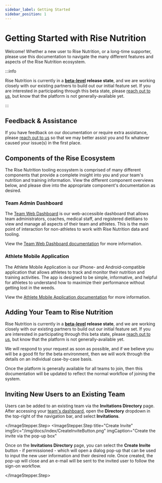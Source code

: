 ```yaml
---
sidebar_label: Getting Started
sidebar_position: 1
---
```



# Getting Started with Rise Nutrition

Welcome! Whether a new user to Rise Nutrition, or a long-time supporter, please use this
documentation to navigate the many different features and aspects of the Rise Nutrition ecosystem.

:::info

Rise Nutrition is currently in a **[beta-level][beta] release state**, and we are working closely with
our existing partners to build out our initial feature set. If you are interested in participating
through this beta state, please [reach out to us][contact], but know
that the platform is not generally-available yet.

:::

## Feedback & Assistance

If you have feedback on our documentation or require extra assistance, please [reach out to us][contact]
so that we may better assist you and fix whatever caused your issue(s) in the first place.

## Components of the Rise Ecosystem

The Rise Nutrition tooling ecosystem is comprised of many different components that
provide a complete insight into you and your team's nutrition and training information.
View the different component overviews below, and please dive into the appropriate component's
documentation as desired.

### Team Admin Dashboard

The [Team Web Dashboard](https://app.risenutrition.org/) is our web-accessible dashboard that
allows team administrators, coaches, medical staff, and registered dietitians to view and manage
all aspects of their team and athletes. This is the main point of interaction for non-athletes to
work with Rise Nutrition data and tooling.

View the [Team Web Dashboard documentation][dashboard] for more information.

### Athlete Mobile Application

The Athlete Mobile Application is our iPhone- and Android-compatible application that
allows athletes to track and monitor their nutrition and training activities. The app is designed to
be simple, informative, and helpful for athletes to understand how to maximize their performance
without getting lost in the weeds.

View the [Athlete Mobile Application documentation][mobile] for more information.

## Adding Your Team to Rise Nutrition

Rise Nutrition is currently in a **[beta-level][beta] release state**, and we are working closely with
our existing partners to build out our initial feature set. If you are interested in participating
through this beta state, please [reach out to us][contact], but know
that the platform is not generally-available yet.

We will respond to your request as soon as possible, and if we believe you will be a good fit
for the beta environment, then we will work through the details on an individual case-by-case
basis.

Once the platform is generally available for all teams to join, then this documentation will
be updated to reflect the normal workflow of joining the system.

## Inviting New Users to an Existing Team

<ImageStepper>
  <ImageStepper.Step
    title="Navigate to Page"
    imgSrc="/img/docs/index/InvitationsDirectoryDropdown.png"
    imgCaption="Navigate to the Invitations Directory page"
  >

Users can be added to an existing team via the **Invitations Directory** page. After accessing
your [team's dashboard][dashboard], open the **Directory** dropdown in the top-right of the
navigation bar, and select **Invitations**.

  </ImageStepper.Step>
  <ImageStepper.Step
    title="Create Invite"
    imgSrc="/img/docs/index/CreateInviteButton.png"
    imgCaption="Create the invite via the pop-up box"
  >

Once on the **Invitations Directory** page, you can select the **Create Invite** button - 
if permissioned - which will open a dialog pop-up that can be used to input the new user
information and their desired role. Once created, the pop-up will close and an e-mail will
be sent to the invited user to follow the sign-on workflow.

  </ImageStepper.Step>
</ImageStepper>

[beta]: https://en.wikipedia.org/wiki/Software_release_life_cycle#Beta
[contact]: https://risenutrition.org/contact
[dashboard]: /docs/dashboard
[mobile]: /docs/mobile